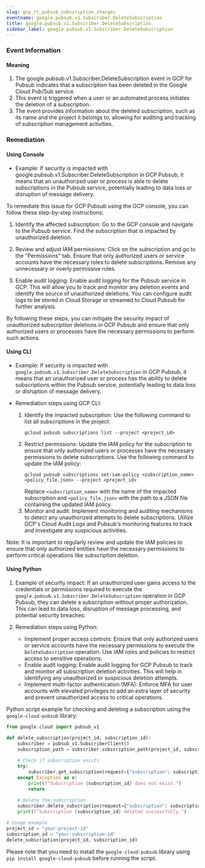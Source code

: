 ```yaml
--- 
slug: gcp_rt_pubsub_subscription_changes
eventname: google.pubsub.v1.Subscriber.DeleteSubscription
title: google.pubsub.v1.Subscriber.DeleteSubscription
sidebar_label: google.pubsub.v1.Subscriber.DeleteSubscription
---
```

                       
### Event Information

#### Meaning

1. The google.pubsub.v1.Subscriber.DeleteSubscription event in GCP for Pubsub indicates that a subscription has been deleted in the Google Cloud Pub/Sub service.
2. This event is triggered when a user or an automated process initiates the deletion of a subscription.
3. The event provides information about the deleted subscription, such as its name and the project it belongs to, allowing for auditing and tracking of subscription management activities.

### Remediation

#### Using Console

- Example: If security is impacted with google.pubsub.v1.Subscriber.DeleteSubscription in GCP Pubsub, it means that an unauthorized user or process is able to delete subscriptions in the Pubsub service, potentially leading to data loss or disruption of message delivery.

To remediate this issue for GCP Pubsub using the GCP console, you can follow these step-by-step instructions:

1. Identify the affected subscription: Go to the GCP console and navigate to the Pubsub service. Find the subscription that is impacted by unauthorized deletion.

2. Review and adjust IAM permissions: Click on the subscription and go to the "Permissions" tab. Ensure that only authorized users or service accounts have the necessary roles to delete subscriptions. Remove any unnecessary or overly permissive roles.

3. Enable audit logging: Enable audit logging for the Pubsub service in GCP. This will allow you to track and monitor any deletion events and identify the source of unauthorized deletions. You can configure audit logs to be stored in Cloud Storage or streamed to Cloud Pubsub for further analysis.

By following these steps, you can mitigate the security impact of unauthorized subscription deletions in GCP Pubsub and ensure that only authorized users or processes have the necessary permissions to perform such actions.

#### Using CLI

- Example: If security is impacted with `google.pubsub.v1.Subscriber.DeleteSubscription` in GCP Pubsub, it means that an unauthorized user or process has the ability to delete subscriptions within the Pubsub service, potentially leading to data loss or disruption of message delivery.

- Remediation steps using GCP CLI:
  1. Identify the impacted subscription: Use the following command to list all subscriptions in the project:
     ```
     gcloud pubsub subscriptions list --project <project_id>
     ```
  2. Restrict permissions: Update the IAM policy for the subscription to ensure that only authorized users or processes have the necessary permissions to delete subscriptions. Use the following command to update the IAM policy:
     ```
     gcloud pubsub subscriptions set-iam-policy <subscription_name> <policy_file.json> --project <project_id>
     ```
     Replace `<subscription_name>` with the name of the impacted subscription and `<policy_file.json>` with the path to a JSON file containing the updated IAM policy.
  3. Monitor and audit: Implement monitoring and auditing mechanisms to detect any unauthorized attempts to delete subscriptions. Utilize GCP's Cloud Audit Logs and Pubsub's monitoring features to track and investigate any suspicious activities.

Note: It is important to regularly review and update the IAM policies to ensure that only authorized entities have the necessary permissions to perform critical operations like subscription deletion.

#### Using Python

1. Example of security impact: If an unauthorized user gains access to the credentials or permissions required to execute the `google.pubsub.v1.Subscriber.DeleteSubscription` operation in GCP Pubsub, they can delete a subscription without proper authorization. This can lead to data loss, disruption of message processing, and potential security breaches.

2. Remediation steps using Python:
   - Implement proper access controls: Ensure that only authorized users or service accounts have the necessary permissions to execute the `DeleteSubscription` operation. Use IAM roles and policies to restrict access to sensitive operations.
   - Enable audit logging: Enable audit logging for GCP Pubsub to track and monitor all subscription deletion activities. This will help in identifying any unauthorized or suspicious deletion attempts.
   - Implement multi-factor authentication (MFA): Enforce MFA for user accounts with elevated privileges to add an extra layer of security and prevent unauthorized access to critical operations.

Python script example for checking and deleting a subscription using the `google-cloud-pubsub` library:

```python
from google.cloud import pubsub_v1

def delete_subscription(project_id, subscription_id):
    subscriber = pubsub_v1.SubscriberClient()
    subscription_path = subscriber.subscription_path(project_id, subscription_id)
    
    # Check if subscription exists
    try:
        subscriber.get_subscription(request={"subscription": subscription_path})
    except Exception as e:
        print(f"Subscription {subscription_id} does not exist.")
        return
    
    # Delete the subscription
    subscriber.delete_subscription(request={"subscription": subscription_path})
    print(f"Subscription {subscription_id} deleted successfully.")

# Usage example
project_id = "your-project-id"
subscription_id = "your-subscription-id"
delete_subscription(project_id, subscription_id)
```
Please note that you need to install the `google-cloud-pubsub` library using `pip install google-cloud-pubsub` before running the script.


 